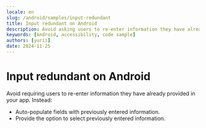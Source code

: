 ```yaml
---
locale: en
slug: /android/samples/input-redundant
title: Input redundant on Android
description: Avoid asking users to re-enter information they have already provided in the same session.
keywords: [Android, accessibility, code sample]
authors: [yurii]
date: 2024-11-25
---
```


# Input redundant on Android

Avoid requiring users to re-enter information they have already provided in your app. Instead:

- Auto-populate fields with previously entered information.
- Provide the option to select previously entered information.

<CodeSample id="input-redundant" platform="android" locale="en"/>
